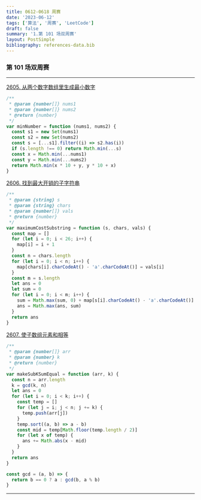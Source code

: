 ```yaml
---
title: 0612-0618 周赛
date: '2023-06-12'
tags: ['算法', '周赛', 'LeetCode']
draft: false
summary: '1.第 101 场双周赛'
layout: PostSimple
bibliography: references-data.bib
---
```


### 第 101 场双周赛

---

[2605. 从两个数字数组里生成最小数字](https://leetcode.cn/problems/form-smallest-number-from-two-digit-arrays/)

```js
/**
 * @param {number[]} nums1
 * @param {number[]} nums2
 * @return {number}
 */
var minNumber = function (nums1, nums2) {
  const s1 = new Set(nums1)
  const s2 = new Set(nums2)
  const s = [...s1].filter((i) => s2.has(i))
  if (s.length !== 0) return Math.min(...s)
  const x = Math.min(...nums1)
  const y = Math.min(...nums2)
  return Math.min(x * 10 + y, y * 10 + x)
}
```

[2606. 找到最大开销的子字符串](https://leetcode.cn/problems/find-the-substring-with-maximum-cost/)

```js
/**
 * @param {string} s
 * @param {string} chars
 * @param {number[]} vals
 * @return {number}
 */
var maximumCostSubstring = function (s, chars, vals) {
  const map = []
  for (let i = 0; i < 26; i++) {
    map[i] = i + 1
  }
  const n = chars.length
  for (let i = 0; i < n; i++) {
    map[chars[i].charCodeAt() - 'a'.charCodeAt()] = vals[i]
  }
  const m = s.length
  let ans = 0
  let sum = 0
  for (let i = 0; i < m; i++) {
    sum = Math.max(sum, 0) + map[s[i].charCodeAt() - 'a'.charCodeAt()]
    ans = Math.max(ans, sum)
  }
  return ans
}
```

[2607. 使子数组元素和相等](https://leetcode.cn/problems/make-k-subarray-sums-equal/)

```js
/**
 * @param {number[]} arr
 * @param {number} k
 * @return {number}
 */
var makeSubKSumEqual = function (arr, k) {
  const n = arr.length
  k = gcd(k, n)
  let ans = 0
  for (let i = 0; i < k; i++) {
    const temp = []
    for (let j = i; j < n; j += k) {
      temp.push(arr[j])
    }
    temp.sort((a, b) => a - b)
    const mid = temp[Math.floor(temp.length / 2)]
    for (let x of temp) {
      ans += Math.abs(x - mid)
    }
  }
  return ans
}

const gcd = (a, b) => {
  return b == 0 ? a : gcd(b, a % b)
}
```

---

